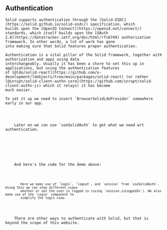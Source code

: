 
<Content>
    <h2 className="subtitle">Authentication</h2>

    Solid supports authentication through the [Solid-OIDC](https://solid.github.io/solid-oidc/) specification, which
    builds upon the [OpenID Connect](https://openid.net/connect/) standards, which itself builds upon the [OAuth
    2.0](https://datatracker.ietf.org/doc/html/rfc6749) authorization framework. In other words, a lot of work has gone
    into making sure that Solid features proper authentication.

    Authentication is a vital pillar of the Solid framework, together with authorization and apps using data
    interchangeably. Usually it has been a chore to set this up in applications, but using the authentication features
    of [@ldo/solid-react](https://github.com/o-development/ldobjects/tree/main/packages/solid-react) (or rather
    [@inrupt/solid-client-authn-core](https://github.com/inrupt/solid-client-authn-js) which it relays) it has become
    much easier.

    To set it up we need to insert `BrowserSolidLdoProvider` somewhere early in our app.
</Content>

<Code language="tsx" id="BrowserSolidLdoProvider" code={browserSolidLdoProvider} noCopy={true}/>

<Content>
    Later on we can use `useSolidAuth` to get what we need wrt authentication.
</Content>

<Box>
    <AuthenticationDemo id="AuthenticationDemo"/>
</Box>

<Content>
    And here's the code for the demo above:
</Content>

<Code language="tsx" id="AuthenticationDemo" code={authenticationDemo} className="line-numbers">
    <CodeStep lines={["6", "8", "14", "20"]} title={"Logging in and out"}>
        Here we make use of `login`, `logout`, and `session` from `useSolidAuth`. Using this we can show different views
        whether or not the user is logged in (using `session.isLoggedIn`). We also make use of the `Login` component to
        simplify the login view.
    </CodeStep>
</Code>

<Content>
    There are other ways to authenticate with Solid, but that is beyond the scope of this website.
</Content>